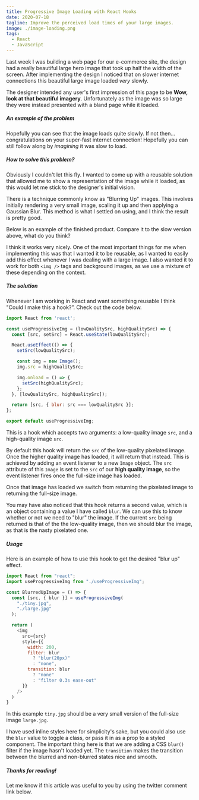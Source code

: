 ```yaml
---
title: Progressive Image Loading with React Hooks
date: 2020-07-18
tagline: Improve the perceived load times of your large images.
image: ./image-loading.png
tags:
  - React
  - JavaScript
---
```


Last week I was building a web page for our e-commerce site, the design had a really beautiful large
hero image that took up half the width of the screen. After implementing the design I noticed
that on slower internet connections this beautiful large image loaded *very* slowly.

The designer intended any user's first impression of this page to be __Wow, look at that beautiful imagery__.
Unfortunately as the image was so large they were instead presented with a bland page while it loaded.

##### An example of the problem


<ProblemExample />

Hopefully you can see that the image loads quite slowly. If not then... congratulations on your super-fast
internet connection! Hopefully you can still follow along by *imagining* it was slow to load.

##### How to solve this problem?

Obviously I couldn't let this fly. I wanted to come up with a reusable solution that allowed
me to show a representation of the image while it loaded, as this would let me stick to the designer's
initial vision.

There is a technique commonly know as "Blurring Up" images. This involves initially rendering a very small
image, scaling it up and then applying a Gaussian Blur. This method is what I settled on using, and I think the
result is pretty good.

Below is an example of the finished product. Compare it to the slow version above, what do you think?


<FinishedExample />

I think it works very nicely. One of the most important things for me when implementing this was that I wanted
it to be reusable, as I wanted to easily add this effect whenever I was dealing with a large image. I also wanted it
to work for both `<img />` tags and background images, as we use a mixture of these depending on the context.

##### The solution

Whenever I am working in React and want something reusable I think "Could I make this a hook?”.
Check out the code below.

```js
import React from 'react';

const useProgressiveImg = (lowQualitySrc, highQualitySrc) => {
  const [src, setSrc] = React.useState(lowQualitySrc);

  React.useEffect(() => {
    setSrc(lowQualitySrc);

    const img = new Image();
    img.src = highQualitySrc;

    img.onload = () => {
      setSrc(highQualitySrc);
    };
  }, [lowQualitySrc, highQualitySrc]);

  return [src, { blur: src === lowQualitySrc }];
};

export default useProgressiveImg;
```

This is a hook which accepts two arguments: a low-quality image `src`, and a high-quality image `src`.

By default this hook will return the `src` of the low-quality pixelated image.
Once the higher quality image has loaded, it will return that instead.
This is achieved by adding an event listener to a new `Image` object. The `src` attribute of this `Image`
is set to the `src` of our __high quality image__, so the event listener fires once the full-size image has loaded.

Once that image has loaded we switch from returning the pixelated image to returning the full-size image.

You may have also noticed that this hook returns a second value, which is an object containing a value
I have called `blur`. We can use this to know whether or not we need to "blur" the image. If the current
`src` being returned is that of the the low-quality image, then we should blur the image, as that is the
nasty pixelated one.

##### Usage

Here is an example of how to use this hook to get the desired "blur up" effect.

```js
import React from "react";
import useProgressiveImg from "./useProgressiveImg";

const BlurredUpImage = () => {
  const [src, { blur }] = useProgressiveImg(
    "./tiny.jpg",
    "./large.jpg"
  );

  return (
    <img
      src={src}
      style={{
        width: 200,
        filter: blur
          ? "blur(20px)"
          : "none",
        transition: blur
          ? "none"
          : "filter 0.3s ease-out"
      }}
    />
  )
}
```

In this example `tiny.jpg` should be a very small version of the full-size image `large.jpg`.

I have used inline styles here for simplicity's sake, but you could also use the `blur` value to toggle a
class, or pass it in as a prop to a styled component. The important thing here is that we are adding a
CSS `blur()` filter if the image hasn't loaded yet. The `transition` makes the transition between the
blurred and non-blurred states nice and smooth.

##### Thanks for reading!

Let me know if this article was useful to you by using the twitter comment link below.
